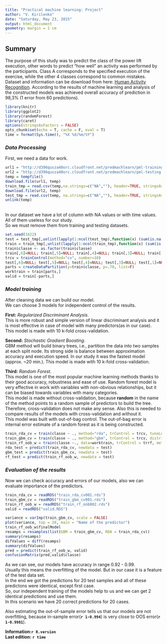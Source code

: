```yaml
---
title: "Practical machine learning: Project"
author: "V. Kirilenko"
date: "Saturday, May 23, 2015"
output: html_document
geometry: margin = 1 cm
---
```

## Summary  

The purpose of this study was to predict the class of the power lift execution, other words to predict "how well" an activity was performed by the participants. Class A corresponds to the specified execution of the exercise, while the other 4 classes correspond to common mistakes. Dataset and information can be download from here: [Human Activity Recognition](http://groupware.les.inf.puc-rio.br/har). According to the results of machine learning and analysis of the constructed models was achieved overall accuracy of prediction in 98,3% (1 error from 60 predictions).

```r
library(knitr)
library(ggplot2)
library(randomForest)
library(caret)
options(stringsAsFactors = FALSE)
opts_chunk$set(echo = T, cache = F, eval = T)
time = format(Sys.time(), "%X %d/%m/%Y")
```
### _Data Processing_  
First, we need a data for work.  
```r
url1 = "http://d396qusza40orc.cloudfront.net/predmachlearn/pml-training.csv"
url2 = "http://d396qusza40orc.cloudfront.net/predmachlearn/pml-testing.csv"
temp = tempfile()
download.file(url1, temp)
train_tmp = read.csv(temp,na.strings=c("NA",""), header=TRUE, stringsAsFactors = FALSE)
download.file(url2, temp)
test_tmp = read.csv(temp, na.strings=c("NA",""), header=TRUE, stringsAsFactors = FALSE)
unlink(temp)
```
<br>
In our dataset we have a lot of column with NA values or with time values. All of them useless for our study.  
So we must remove them from training and testing datasets.  
```r
set.seed(3422)
test = test_tmp[,unlist(lapply(1:ncol(test_tmp),function(x) (sum(is.na(test_tmp[,x]))/nrow(test_tmp))<0.9))]
train = train_tmp[,unlist(lapply(1:ncol(train_tmp),function(x) (sum(is.na(train_tmp[,x]))/nrow(train_tmp))<0.9))]
train$classe <- as.factor(train$classe)
train[,6]=NULL; train[,5]=NULL; train[,4]=NULL; train[,3]=NULL; train[,1]=NULL
trcv = trainControl(method="cv", number=10)
test[,6]=NULL; test[,5]=NULL; test[,4]=NULL; test[,3]=NULL; test[,1]=NULL
parts = createDataPartition(y=train$classe, p=.70, list=F)
worktrain = train[parts,]
valid = train[-parts,]
```
  
### _Model training_   
After cleaning data we can build our model.  
We can choose 3 models for independent control of the results.   
    
**First:** _Regularized Discriminant Analysis_.  
This is more robust and simple version of linear discriminant analysis and it is most effective in case of model with many predictors(as in our case).  
This model is made with 10 k-fold cross-validation.  

**Second:** _Stochastic Gradient Boosting_.   
GBM method will build binary trees, i.e., partition the data into two samples at each split node. Its strong side is balance between approximation accuracy and execution speed. In our study it was the fastest model (approx. ~20 min.).
This model is made with 10 k-fold cross-validation.  

**Third:** _Random Forest_.  
This model is one of the most popular machine learning methods thanks to their good accuracy, robustness and ease of use.
Random forest model is very effective in work with variables with non-obvious relationships, but it can be biased towards variables with many categories.  
This model is made without cross-validation, because **random** in the name of the method points to a random sample of predictors to build the tree.  
Therefore, cross-validation does not make any sense. Also this is needed to compare results of the models with cross-validation and without it.  
This model was built with out-of-bag control. The out-of-bag error is internal error estimate of a random forest as it is being constructed.  
```r
train_rda_cv = train(classe ~ ., method="rda", trControl = trcv, tuneLength = 4, data=train)
train_gbm_cv = train(classe ~ ., method="gbm", trControl = trcv, distribution="multinomial", data=train)
train_rf_oob_w = train(classe ~., data=worktrain, trControl = trrf, method = "rf")
rda_test = predict(train_rda_cv, newdata = test)
gbm_test = predict(train_gbm_cv, newdata = test)
rf_test = predict(train_rf_oob_w, newdata = test)
```
  
### _Evaluation of the results_   
Now we can check accuracy and errors of our models, also we can evaluate importance of the predictors.  
```r
train_rda_cv = readRDS("train_rda_cv001.rds")
train_gbm_cv = readRDS("train_gbm_cv001.rds")
train_rf_oob_w = readRDS("train_rf_oob002.rds")
valid = readRDS("valid.RDS")
```

```r
variance = varImp(train_gbm_cv, scale = FALSE)
plot(variance, top = 20, main = "Name of the predictor")
train_rf_oob_w$finalModel
resamps = resamples(list(GBM = train_gbm_cv, RDA = train_rda_cv))
summary(resamps)
difValues = diff(resamps)
summary(difValues)
pred = predict(train_rf_oob_w, valid)
confusionMatrix(pred,valid$classe)
```
As we can see, our models have accuracy in range 0.92 - 0.99.  
Usually this means the overfitting of the model. But in our case it is a feature of the test data set.  
In the end we got the predictions for 20 test samples and all of these predictons were identical, except first case.  
So, our independent training of the models help to us and we can get 2 identical predictions and use them.  
In this scenario we have 20 correct predictions for 20 cases.  
  
Also estimating the out-of-sample error tells us that our models are not overfitting, because in-sample error(**`r 1-0.994`**) is very close to OOS error(**`r 1-0.9981`**).  


**Information:`r R.version`**   
**Last edition: `r time`**